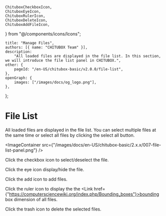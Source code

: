 	ChituboxCheckboxIcon,
	ChituboxEyeIcon,
	ChituboxRulerIcon,
	ChituboxDeleteIcon,
	ChituboxAddFileIcon,
} from "@/components/icons/Icons";

	title: "Manage Files",
	authors: [{ name: "CHITUBOX Team" }],
	description:
		"All loaded files are displayed in the file list. In this section, we will introduce the file list panel in CHITUBOX.",
	other: {
		pageId: "/en-US/chitubox-basic/v2.0.0/file-list",
	},
	openGraph: {
		images: ["/images/docs/og_logo.png"],
	},
};

# File List

All loaded files are displayed in the file list. You can select multiple files at the same time or select all files by clicking the select all button.

<ImageContainer
	src={"/images/docs/en-US/chitubox-basic/2.x.x/007-file-list-panel.png"}
/>

Click the checkbox icon <ChituboxCheckboxIcon /> to select/deselect the file.

Click the eye icon <ChituboxEyeIcon /> display/hide the file.

Click the add icon <ChituboxAddFileIcon /> to add files.

Click the ruler icon <ChituboxRulerIcon /> to display the the <Link href={"https://computersciencewiki.org/index.php/Bounding_boxes"}>bounding box</Link> dimension of all files.

Click the trash icon <ChituboxDeleteIcon /> to delete the selected files.
